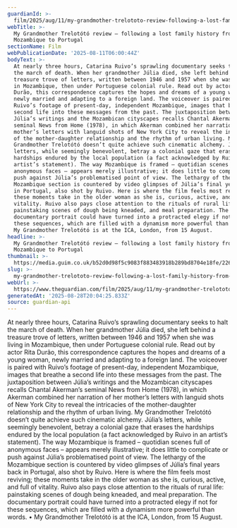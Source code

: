 ```yaml
---
guardianId: >-
  film/2025/aug/11/my-grandmother-trelototo-review-following-a-lost-family-history-from-mozambique-to-portugal
webTitle: >-
  My Grandmother Trelotótó review – following a lost family history from
  Mozambique to Portugal
sectionName: Film
webPublicationDate: '2025-08-11T06:00:44Z'
bodyText: >-
  At nearly three hours, Catarina Ruivo’s sprawling documentary seeks to halt
  the march of death. When her grandmother Júlia died, she left behind a
  treasure trove of letters, written between 1946 and 1957 when she was living
  in Mozambique, then under Portuguese colonial rule. Read out by actor Rita
  Durão, this correspondence captures the hopes and dreams of a young woman,
  newly married and adapting to a foreign land. The voiceover is paired with
  Ruivo’s footage of present-day, independent Mozambique, images that breathe a
  second life into these messages from the past. The juxtaposition between
  Júlia’s writings and the Mozambican cityscapes recalls Chantal Akerman’s
  seminal News from Home (1978), in which Akerman combined her narration of her
  mother’s letters with languid shots of New York City to reveal the intricacies
  of the mother-daughter relationship and the rhythm of urban living. My
  Grandmother Trelotótó doesn’t quite achieve such cinematic alchemy. Júlia’s
  letters, while seemingly benevolent, betray a colonial gaze that erases the
  hardships endured by the local population (a fact acknowledged by Ruivo in an
  artist’s statement). The way Mozambique is framed – quotidian scenes full of
  anonymous faces – appears merely illustrative; it does little to complicate or
  push against Júlia’s problematised point of view. The lethargy of the
  Mozambique section is countered by video glimpses of Júlia’s final years back
  in Portugal, also shot by Ruivo. Here is where the film feels most reviving;
  these moments take in the older woman as she is, curious, active, and full of
  vitality. Ruivo also pays close attention to the rituals of rural life:
  painstaking scenes of dough being kneaded, and meal preparation. The
  documentary portrait could have turned into a protracted elegy if not for
  these sequences, which are filled with a dynamism more powerful than words. •
  My Grandmother Trelotótó is at the ICA, London, from 15 August.
headline: >-
  My Grandmother Trelotótó review – following a lost family history from
  Mozambique to Portugal
thumbnail: >-
  https://media.guim.co.uk/b52d0d98f5c9083f883483918b289bd8704e18fe/226_0_1350_1080/500.jpg
slug: >-
  my-grandmother-trelototo-review-following-a-lost-family-history-from-mozambique-to-portugal
webUrl: >-
  https://www.theguardian.com/film/2025/aug/11/my-grandmother-trelototo-review-following-a-lost-family-history-from-mozambique-to-portugal
generatedAt: '2025-08-28T20:04:25.833Z'
source: guardian-api
---
```

At nearly three hours, Catarina Ruivo’s sprawling documentary seeks to halt the march of death. When her grandmother Júlia died, she left behind a treasure trove of letters, written between 1946 and 1957 when she was living in Mozambique, then under Portuguese colonial rule. Read out by actor Rita Durão, this correspondence captures the hopes and dreams of a young woman, newly married and adapting to a foreign land. The voiceover is paired with Ruivo’s footage of present-day, independent Mozambique, images that breathe a second life into these messages from the past. The juxtaposition between Júlia’s writings and the Mozambican cityscapes recalls Chantal Akerman’s seminal News from Home (1978), in which Akerman combined her narration of her mother’s letters with languid shots of New York City to reveal the intricacies of the mother-daughter relationship and the rhythm of urban living. My Grandmother Trelotótó doesn’t quite achieve such cinematic alchemy. Júlia’s letters, while seemingly benevolent, betray a colonial gaze that erases the hardships endured by the local population (a fact acknowledged by Ruivo in an artist’s statement). The way Mozambique is framed – quotidian scenes full of anonymous faces – appears merely illustrative; it does little to complicate or push against Júlia’s problematised point of view. The lethargy of the Mozambique section is countered by video glimpses of Júlia’s final years back in Portugal, also shot by Ruivo. Here is where the film feels most reviving; these moments take in the older woman as she is, curious, active, and full of vitality. Ruivo also pays close attention to the rituals of rural life: painstaking scenes of dough being kneaded, and meal preparation. The documentary portrait could have turned into a protracted elegy if not for these sequences, which are filled with a dynamism more powerful than words. • My Grandmother Trelotótó is at the ICA, London, from 15 August.
